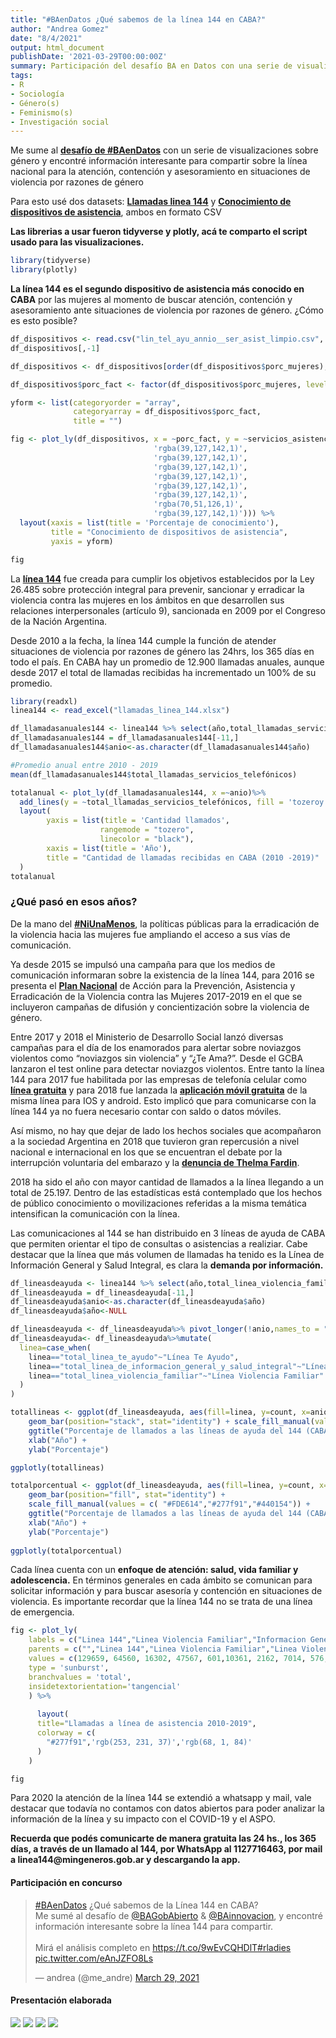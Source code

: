 ```yaml
---
title: "#BAenDatos ¿Qué sabemos de la línea 144 en CABA?"
author: "Andrea Gomez"
date: "8/4/2021"
output: html_document
publishDate: '2021-03-29T00:00:00Z'
summary: Participación del desafío BA en Datos con una serie de visualizaciones sobre género.
tags:
- R
- Sociología
- Género(s)
- Feminismo(s)
- Investigación social
---
```



Me sume al [**desafío de #BAenDatos**](https://www.buenosaires.gob.ar/agendadetransparencia/datos-abiertos/baendatos) con un serie de visualizaciones sobre género y encontré información interesante  para compartir sobre la línea nacional para la atención, contención y asesoramiento en situaciones de violencia por razones de género


Para esto usé dos datasets: [**Llamadas linea 144**](https://data.buenosaires.gob.ar/dataset/llamadas-linea-144/archivo/72a45383-d48d-468a-a39b-051cc3ec239c) y [**Conocimiento de dispositivos de asistencia**](https://data.buenosaires.gob.ar/dataset/servicios-asistencia-victimas-violencia-genero/archivo/598323e9-4df6-4465-9785-b9591bc32a77), ambos en formato CSV

**Las librerias a usar fueron tidyverse y plotly, acá te comparto el script usado para las visualizaciones.**

```r
library(tidyverse)
library(plotly)
```

**La línea 144 es el segundo dispositivo de asistencia más conocido en CABA** por las mujeres al momento de buscar atención, contención y asesoramiento ante situaciones de violencia por razones de género. ¿Cómo es esto posible?

```r
df_dispositivos <- read.csv("lin_tel_ayu_annio__ser_asist_limpio.csv", sep = ";", encoding = "latin1")
df_dispositivos[,-1]

df_dispositivos <- df_dispositivos[order(df_dispositivos$porc_mujeres),]

df_dispositivos$porc_fact <- factor(df_dispositivos$porc_mujeres, levels =df_dispositivos[["porc_mujeres"]])

yform <- list(categoryorder = "array",
              categoryarray = df_dispositivos$porc_fact,
              title = "")

fig <- plot_ly(df_dispositivos, x = ~porc_fact, y = ~servicios_asistencia ,  type = 'bar', orientation = 'h', marker = list(color = c(
                                'rgba(39,127,142,1)',
                                'rgba(39,127,142,1)',
                                'rgba(39,127,142,1)', 
                                'rgba(39,127,142,1)',
                                'rgba(39,127,142,1)',
                                'rgba(39,127,142,1)',
                                'rgba(70,51,126,1)',
                                'rgba(39,127,142,1)'))) %>% 
  layout(xaxis = list(title = 'Porcentaje de conocimiento'),
         title = "Conocimiento de dispositivos de asistencia",
         yaxis = yform)

fig
```




La [**línea 144**](https://www.argentina.gob.ar/generos/linea-144) fue creada para cumplir los objetivos establecidos por la Ley 26.485 sobre protección integral para prevenir, sancionar y erradicar la violencia contra las mujeres en los ámbitos en que desarrollen sus relaciones interpersonales (artículo 9), sancionada en 2009 por el Congreso de la Nación Argentina. 

Desde 2010 a la fecha, la línea 144 cumple la función de atender situaciones de violencia por razones de género las 24hrs, los 365 días en todo el país. En CABA hay un promedio de 12.900 llamadas anuales, aunque desde 2017 el total de llamadas recibidas ha incrementado un 100% de su promedio. 


```r
library(readxl)
linea144 <- read_excel("llamadas_linea_144.xlsx")

df_llamadasanuales144 <- linea144 %>% select(año,total_llamadas_servicios_telefónicos)
df_llamadasanuales144 = df_llamadasanuales144[-11,]
df_llamadasanuales144$anio<-as.character(df_llamadasanuales144$año)

#Promedio anual entre 2010 - 2019
mean(df_llamadasanuales144$total_llamadas_servicios_telefónicos)

totalanual <- plot_ly(df_llamadasanuales144, x =~anio)%>%
  add_lines(y = ~total_llamadas_servicios_telefónicos, fill = 'tozeroy', fillcolor = 'rgba(68, 5, 83, 0.5)', line = list(shape = "spline", color = "#440553")) %>%
  layout(
        yaxis = list(title = 'Cantidad llamados',
                    rangemode = "tozero",
                    linecolor = "black"),
        xaxis = list(title = 'Año'),
        title = "Cantidad de llamadas recibidas en CABA (2010 -2019)"
  )
totalanual
```


### ¿Qué pasó en esos años? 

De la mano del [**#NiUnaMenos**](http://niunamenos.org.ar/),  la políticas públicas para la erradicación de la violencia hacia las mujeres fue ampliando el acceso a sus vías de comunicación. 

Ya desde 2015 se impulsó una campaña para que los medios de comunicación informaran sobre la existencia de la línea 144, para 2016 se presenta el [**Plan Nacional**](https://www.argentina.gob.ar/noticias/el-presidente-macri-presento-el-plan-nacional-para-la-erradicacion-de-la-violencia-de) de Acción para la Prevención, Asistencia y Erradicación de la Violencia contra las Mujeres 2017-2019 en el que se incluyeron campañas de difusión y concientización sobre la violencia de género.

Entre 2017 y 2018 el Ministerio de Desarrollo Social lanzó diversas campañas para el día de los enamorados  para alertar sobre noviazgos violentos como "noviazgos sin violencia" y  “¿Te Ama?”. Desde el GCBA lanzaron el test online para detectar noviazgos violentos. Entre tanto la línea 144 para 2017 fue habilitada por las empresas de telefonía celular como [**línea  gratuita**](https://www.lanacion.com.ar/tecnologia/llamar-a-la-linea-144-para-hacer-denuncias-por-violencia-de-genero-sera-gratis-nid2091409/)  y para 2018 fue lanzada la [**aplicación móvil gratuita**](https://www.telam.com.ar/notas/201803/262749-presentaron-la-aplicacion-para-celulares-del-144-para-asistir-a-la-mujeres-las-24-horas.html) de la misma línea para IOS y android. Esto implicó que para comunicarse con la línea 144 ya no fuera necesario contar con saldo o datos móviles.

Así mismo, no hay que dejar de lado los hechos sociales que acompañaron a la sociedad Argentina en 2018 que tuvieron gran repercusión a nivel nacional e internacional en los que se encuentran el debate por la interrupción voluntaria del embarazo y la [**denuncia de Thelma Fardin**](https://www.telam.com.ar/notas/201812/313986-tras-la-denuncia-aumentaron-las-consultas-en-la-linea-de-violencia-de-genero.html). 


2018 ha sido el año con mayor cantidad de llamados a la línea llegando a un total de 25.197. Dentro de las estadísticas está contemplado que los hechos de público conocimiento o movilizaciones referidas a la misma temática intensifican la comunicación con la línea. 



Las comunicaciones al 144 se han distribuido en 3 líneas de ayuda de CABA que permiten orientar el  tipo de consultas o asistencias a realiziar. Cabe destacar que la línea que más volumen de llamadas ha tenido es la Línea de Información General y Salud Integral, es clara la **demanda por información.**  

```r
df_lineasdeayuda <- linea144 %>% select(año,total_linea_violencia_familiar, total_linea_te_ayudo, total_linea_de_informacion_general_y_salud_integral)
df_lineasdeayuda = df_lineasdeayuda[-11,]
df_lineasdeayuda$anio<-as.character(df_lineasdeayuda$año)
df_lineasdeayuda$año<-NULL

df_lineasdeayuda <- df_lineasdeayuda%>% pivot_longer(!anio,names_to = "linea", values_to = "count")
df_lineasdeayuda<- df_lineasdeayuda%>%mutate(
  linea=case_when(
    linea=="total_linea_te_ayudo"~"Línea Te Ayudo",
    linea=="total_linea_de_informacion_general_y_salud_integral"~"Línea de Información \n General y Salud Integral",
    linea=="total_linea_violencia_familiar"~"Línea Violencia Familiar"
  )
)

totallineas <- ggplot(df_lineasdeayuda, aes(fill=linea, y=count, x=anio)) + 
    geom_bar(position="stack", stat="identity") + scale_fill_manual(values = c( "#FDE614","#277f91","#440154")) +
    ggtitle("Porcentaje de llamados a las líneas de ayuda del 144 (CABA, 2010-1019)") +
    xlab("Año") +
    ylab("Porcentaje")

ggplotly(totallineas)
```


```r
totalporcentual <- ggplot(df_lineasdeayuda, aes(fill=linea, y=count, x=anio)) + 
    geom_bar(position="fill", stat="identity") +
    scale_fill_manual(values = c( "#FDE614","#277f91","#440154")) +
    ggtitle("Porcentaje de llamados a las líneas de ayuda del 144 (CABA, 2010-1019)") +
    xlab("Año") +
    ylab("Porcentaje")
    
ggplotly(totalporcentual)
```



Cada línea cuenta con un **enfoque de atención: salud, vida familiar y adolescencia.** En términos generales en cada ámbito se comunican para solicitar información y para buscar asesoría y contención en situaciones de violencia. Es importante recordar que la línea 144  no se trata de una línea de emergencia.

```r
fig <- plot_ly(
    labels = c("Linea 144","Linea Violencia Familiar","Informacion General \ny Violencia Familiar","Casos Maltrato \nFisico Emocional","Emergencia \nViolencia Familiar","Linea Te Ayudo","Asesoramiento","Casos Maltrato \nJuvenil y Abuso Sexual","Adolescente Violento","Noviazgo Violento","Emergencia Te Ayudo","Linea de Informacion General \ny Salud Integral", "Informacion \nSalud", "PAP", "Otros"),
    parents = c("","Linea 144","Linea Violencia Familiar","Linea Violencia Familiar","Linea Violencia Familiar","Linea 144","Linea Te Ayudo","Linea Te Ayudo","Linea Te Ayudo","Linea Te Ayudo","Linea Te Ayudo","Linea 144","Linea de Informacion General \ny Salud Integral","Linea de Informacion General \ny Salud Integral","Linea de Informacion General \ny Salud Integral"),
    values = c(129659, 64560, 16302, 47567, 601,10361, 2162, 7014, 576,571, 38,54738, 10752, 6890, 37096),
    type = 'sunburst',
    branchvalues = 'total',
    insidetextorientation='tangencial'
    ) %>%
  
      layout(
      title="Llamadas a línea de asistencia 2010-2019",
      colorway = c(
        "#277f91",'rgb(253, 231, 37)','rgb(68, 1, 84)'
      )
    )

fig
```


Para 2020 la atención de la línea 144 se extendió a whatsapp y mail, vale destacar que todavía no contamos con datos abiertos para poder analizar la información de la línea y su impacto con el COVID-19 y el ASPO.

**Recuerda que podés comunicarte de manera gratuita las 24 hs., los 365 días, a través de un llamado al 144, por WhatsApp al 1127716463, por mail a linea144@mingeneros.gob.ar y descargando la app.**

#### Participación en concurso

<blockquote class="twitter-tweet"><p lang="es" dir="ltr"><a href="https://twitter.com/hashtag/BAenDatos?src=hash&amp;ref_src=twsrc%5Etfw">#BAenDatos</a> ¿Qué sabemos de la Línea 144 en CABA?<br>Me sumé al desafío de <a href="https://twitter.com/BAGobAbierto?ref_src=twsrc%5Etfw">@BAGobAbierto</a> &amp; <a href="https://twitter.com/BAinnovacion?ref_src=twsrc%5Etfw">@BAinnovacion</a>, y encontré información interesante sobre la línea 144 para compartir.<br><br>Mirá el análisis completo en <a href="https://t.co/9wEvCQHDlT">https://t.co/9wEvCQHDlT</a><a href="https://twitter.com/hashtag/rladies?src=hash&amp;ref_src=twsrc%5Etfw">#rladies</a> <a href="https://t.co/eAnJZFO8Ls">pic.twitter.com/eAnJZFO8Ls</a></p>&mdash; andrea (@me_andre) <a href="https://twitter.com/me_andre/status/1376404024342278144?ref_src=twsrc%5Etfw">March 29, 2021</a></blockquote> <script async src="https://platform.twitter.com/widgets.js" charset="utf-8"></script>

#### Presentación elaborada

![](images/3.png)
![](images/4.png)
![](images/5.png) 
![](images/6.png) 